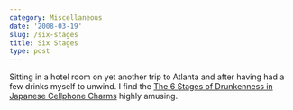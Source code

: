 ```yaml
---
category: Miscellaneous
date: '2008-03-19'
slug: /six-stages
title: Six Stages
type: post
---
```



Sitting in a hotel room on yet another trip to Atlanta and after
having had a few drinks myself to unwind. I find the
[The 6 Stages of Drunkenness in Japanese Cellphone Charms](http://inventorspot.com/articles/6_stages_drunkenness_japanese_ce_11647)
highly amusing.